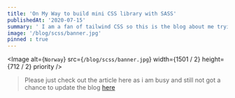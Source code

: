 ```yaml
---
title: 'On My Way to build mini CSS library with SASS' 
publishedAt: '2020-07-15'
summary: ' I am a fan of tailwind CSS so this is the blog about me trying learn more about SCSS while generating some utility classes with SCSS'
image: '/blog/scss/banner.jpg'
pinned : true
---
```


<Image
  alt={`Norway`}
  src={`/blog/scss/banner.jpg`}
  width={1501 / 2}
  height={712 / 2}
  priority
/>


> Please just check out the article here as i am busy and still not got a chance to update the blog [here](https://dev.to/riley1101/on-my-way-to-generate-css-utils-with-sass--ghn)